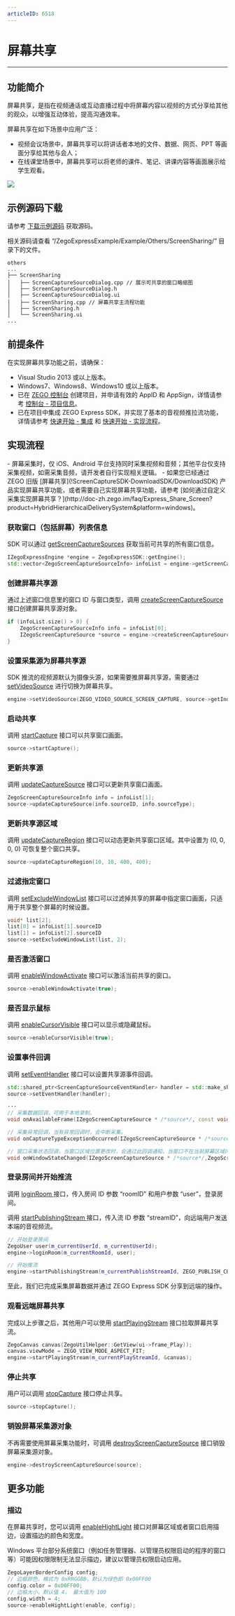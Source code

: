 ```yaml
---
articleID: 6518
---
```

# 屏幕共享

- - -
  
## 功能简介

屏幕共享，是指在视频通话或互动直播过程中将屏幕内容以视频的方式分享给其他的观众，以增强互动体验，提高沟通效率。

屏幕共享在如下场景中应用广泛：

- 视频会议场景中，屏幕共享可以将讲话者本地的文件、数据、网页、PPT 等画面分享给其他与会人；
- 在线课堂场景中，屏幕共享可以将老师的课件、笔记、讲课内容等画面展示给学生观看。

<Frame width="512" height="auto" caption="">
  <img src="https://storage.zego.im/sdk-doc/Pics/Express/screen_share_scene_new.png" />
</Frame>

## 示例源码下载

请参考 [下载示例源码](!DownloadDemo/DownloadDemo) 获取源码。

相关源码请查看 “/ZegoExpressExample/Example/Others/ScreenSharing/” 目录下的文件。

```
others
...
├── ScreenSharing
│   ├── ScreenCaptureSourceDialog.cpp // 展示可共享的窗口略缩图
│   ├── ScreenCaptureSourceDialog.h
│   ├── ScreenCaptureSourceDialog.ui
│   ├── ScreenSharing.cpp // 屏幕共享主流程功能
│   ├── ScreenSharing.h
│   └── ScreenSharing.ui
...
```

## 前提条件

在实现屏幕共享功能之前，请确保：
- Visual Studio 2013 或以上版本。
- Windows7、Windows8、Windows10 或以上版本。
- 已在 [ZEGO 控制台](https://console.zego.im) 创建项目，并申请有效的 AppID 和 AppSign，详情请参考 [控制台 - 项目信息](https://doc-zh.zego.im/article/12107)。
- 已在项目中集成 ZEGO Express SDK，并实现了基本的音视频推拉流功能，详情请参考 [快速开始 - 集成](!Integration/SDK_Integration) 和 [快速开始 - 实现流程](!Integration/Solution_Implementation)。



## 实现流程

<Warning title="注意">
- 屏幕采集时，仅 iOS、Android 平台支持同时采集视频和音频；其他平台仅支持采集视频，如需采集音频，请开发者自行实现相关逻辑。
- 如果您已经通过 ZEGO 旧版 [屏幕共享](!ScreenCaptureSDK-DownloadSDK/DownloadSDK) 产品实现屏幕共享功能，或者需要自己实现屏幕共享功能，请参考 [如何通过自定义采集实现屏幕共享？](http://doc-zh.zego.im/faq/Express_Share_Screen?product=HybridHierarchicalDeliverySystem&platform=windows)。
</Warning>

### 获取窗口（包括屏幕）列表信息

SDK 可以通过 [getScreenCaptureSources](@getScreenCaptureSources) 获取当前可共享的所有窗口信息。

```cpp
IZegoExpressEngine *engine = ZegoExpressSDK::getEngine();
std::vector<ZegoScreenCaptureSourceInfo> infoList = engine->getScreenCaptureSources(400, 400, 100, 100);
```

### 创建屏幕共享源

通过上述窗口信息里的窗口 ID 与窗口类型，调用 [createScreenCaptureSource](@createScreenCaptureSource) 接口创建屏幕共享源对象。

```cpp
if (infoList.size() > 0) {
    ZegoScreenCaptureSourceInfo info = infoList[0];
    IZegoScreenCaptureSource *source = engine->createScreenCaptureSource(info.sourceID, info.sourceType);
}
```

### 设置采集源为屏幕共享源

SDK 推流的视频源默认为摄像头源，如果需要推屏幕共享源，需要通过 [setVideoSource](@setVideoSource) 进行切换为屏幕共享。

```cpp
engine->setVideoSource(ZEGO_VIDEO_SOURCE_SCREEN_CAPTURE, source->getIndex(), ZEGO_PUBLISH_CHANNEL_MAIN);

```

### 启动共享

调用 [startCapture](@startCapture) 接口可以共享窗口画面。

```cpp
source->startCapture();
```

### 更新共享源

调用 [updateCaptureSource](@updateCaptureSource) 接口可以更新共享窗口画面。

```cpp
ZegoScreenCaptureSourceInfo info = infoList[1];
source->updateCaptureSource(info.sourceID, info.sourceType);
```

### 更新共享源区域

调用 [updateCaptureRegion](@updateCaptureRegion) 接口可以动态更新共享窗口区域。其中设置为 (0, 0, 0, 0) 可恢复整个窗口共享。


```cpp
source->updateCaptureRegion(10, 10, 400, 400);
```

### 过滤指定窗口

调用 [setExcludeWindowList](@setExcludeWindowList) 接口可以过滤掉共享的屏幕中指定窗口画面，只适用于共享整个屏幕的时候设置。

```cpp
void* list[2];
list[0] = infoList[1].sourceID
list[1] = infoList[2].sourceID
source->setExcludeWindowList(list, 2);
```

### 是否激活窗口

调用 [enableWindowActivate](@enableWindowActivate) 接口可以激活当前共享的窗口。

```cpp
source->enableWindowActivate(true);
```

### 是否显示鼠标

调用 [enableCursorVisible](@enableCursorVisible) 接口可以显示或隐藏鼠标。

```cpp
source->enableCursorVisible(true);
```

<a id="callback"></a>

### 设置事件回调

调用 [setEventHandler](@setEventHandler-IZegoScreenCaptureSource) 接口可以设置共享源事件回调。

```cpp
std::shared_ptr<ScreenCaptureSourceEventHandler> handler = std::make_shared<ScreenCaptureSourceEventHandler>(this);
source->setEventHandler(handler);

···
// 采集数据回调，可用于本地录制。
void onAvailableFrame(IZegoScreenCaptureSource * /*source*/, const void * /*data*/,unsigned int /*dataLength*/, ZegoVideoFrameParam /*param*/) override;

// 采集异常回调，当有异常回调时，会中断采集。
void onCaptureTypeExceptionOccurred(IZegoScreenCaptureSource * /*source*/, ZegoScreenCaptureSourceType /*sourceType*/, ZegoScreenCaptureSourceExceptionType /*exceptionType*/) override;

// 窗口采集状态回调，当窗口区域位置更改时，会通过此回调通知，当窗口不在当前屏幕区域内时，会停止采集。
void onWindowStateChanged(IZegoScreenCaptureSource * /*source*/,ZegoScreenCaptureWindowState /*windowState*/,ZegoRect /*windowRect*/) override;
```

### 登录房间并开始推流

调用 [loginRoom ](@loginRoom) 接口，传入房间 ID 参数 “roomID” 和用户参数 “user”，登录房间。

调用 [startPublishingStream ](@startPublishingStream) 接口，传入流 ID 参数 “streamID”，向远端用户发送本端的音视频流。


```cpp
// 开始登录房间
ZegoUser user(m_currentUserId, m_currentUserId);
engine->loginRoom(m_currentRoomId, user);

// 开始推流
engine->startPublishingStream(m_currentPublishStreamId, ZEGO_PUBLISH_CHANNEL_MAIN);
```

至此，我们已完成采集屏幕数据并通过 ZEGO Express SDK 分享到远端的操作。

### 观看远端屏幕共享

完成以上步骤之后，其他用户可以使用 [startPlayingStream](@startPlayingStream) 接口拉取屏幕共享流。

```cpp
ZegoCanvas canvas(ZegoUtilHelper::GetView(ui->frame_Play));
canvas.viewMode = ZEGO_VIEW_MODE_ASPECT_FIT;
engine->startPlayingStream(m_currentPlayStreamId, &canvas);
```

### 停止共享

用户可以调用 [stopCapture](@stopCapture) 接口停止共享。

```cpp
source->stopCapture();
```

### 销毁屏幕采集源对象

不再需要使用屏幕采集功能时，可调用 [destroyScreenCaptureSource](@destroyScreenCaptureSource) 接口销毁屏幕采集源对象。

```cpp
engine->destroyScreenCaptureSource(source);
```

## 更多功能

### 描边

在屏幕共享时，您可以调用 [enableHightLight](@enableHightLight) 接口对屏幕区域或者窗口启用描边，设置描边的颜色和宽度。

<Warning title="注意">
Windows 平台部分系统窗口（例如任务管理器、以管理员权限启动的程序的窗口等）可能因权限限制无法显示描边，建议以管理员权限启动应用。
</Warning>

```cpp
ZegoLayerBorderConfig config;
// 边框颜色，格式为 0xRRGGBB，默认为绿色即 0x00FF00
config.color = 0x00FF00;
// 边框大小，默认值 4， 最大值为 100
config.width = 4;
source->enableHightLight(enable, config);
```
